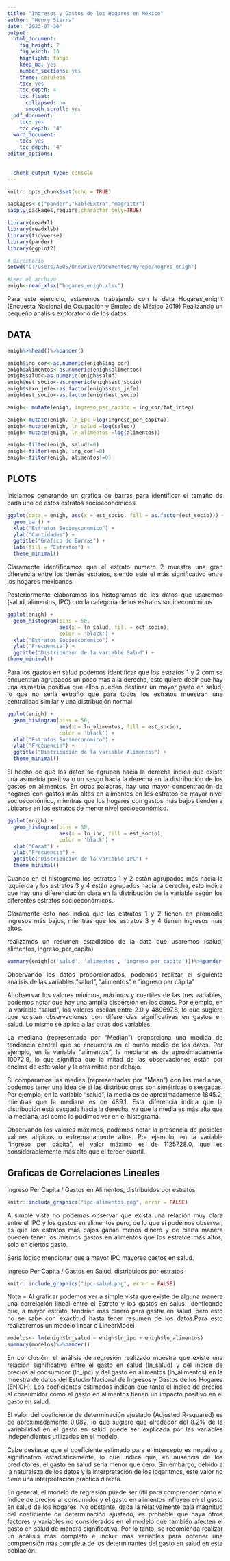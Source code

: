 ```yaml
---
title: "Ingresos y Gastos de los Hogares en México"
author: "Henry Sierra"
date: "2023-07-30"
output:
  html_document: 
    fig_height: 7
    fig_width: 10
    highlight: tango
    keep_md: yes
    number_sections: yes
    theme: cerulean
    toc: yes
    toc_depth: 4
    toc_float:
      collapsed: no
      smooth_scroll: yes
  pdf_document:
    toc: yes
    toc_depth: '4'
  word_document:
    toc: yes
    toc_depth: '4'
editor_options:
  
  
  chunk_output_type: console
---
```


<style>
body {
text-align: justify}
</style>

```r
knitr::opts_chunk$set(echo = TRUE)

packages<-c("pander","kableExtra","magrittr")
sapply(packages,require,character.only=TRUE)

library(readxl)
library(readxlsb)
library(tidyverse)
library(pander)
library(ggplot2)

# Directorio
setwd("C:/Users/ASUS/OneDrive/Documentos/myrepo/hogres_enigh")

#Leer el archivo
enigh<-read_xlsx("hogares_enigh.xlsx")

```

Para este ejercicio, estaremos trabajando con la data Hogares_enight (Encuesta Nacional de Ocupación y Empleo de México 2019) Realizando un pequeño analisis exploratorio de los datos:

## DATA

```r
enigh%>%head()%>%pander() 
```

```r

enigh$ing_cor<-as.numeric(enigh$ing_cor)
enigh$alimentos<-as.numeric(enigh$alimentos)
enigh$salud<-as.numeric(enigh$salud)
enigh$est_socio<-as.numeric(enigh$est_socio)
enigh$sexo_jefe<-as.factor(enigh$sexo_jefe)
enigh$est_socio<-as.factor(enigh$est_socio)

enigh<- mutate(enigh, ingreso_per_capita = ing_cor/tot_integ)

enigh<-mutate(enigh, ln_ipc =log(ingreso_per_capita))
enigh<-mutate(enigh, ln_salud =log(salud))
enigh<-mutate(enigh, ln_alimentos =log(alimentos))

enigh<-filter(enigh, salud!=0)
enigh<-filter(enigh, ing_cor!=0)
enigh<-filter(enigh, alimentos!=0)
```

## PLOTS
Iniciamos generando un grafica de barras para identificar el tamaño de cada uno de estos estratos socioeconomicos

```r
ggplot(data = enigh, aes(x = est_socio, fill = as.factor(est_socio))) + 
  geom_bar() + 
  xlab("Estratos Socioeconomico") + 
  ylab("Cantidades") + 
  ggtitle("Gráfico de Barras") +
  labs(fill = "Estratos") + 
  theme_minimal()
```

Claramente identificamos que el estrato numero 2 muestra una gran diferencia entre los demás estratos, siendo este el más significativo entre los hogares mexicanos 

Posteriormente elaboramos los histogramas de los datos que usaremos (salud, alimentos, IPC) con la categoría de los estratos socioeconómicos

```r
ggplot(enigh) +
  geom_histogram(bins = 50,
                 aes(x = ln_salud, fill = est_socio),
                 color = 'black') +
  xlab("Estratos Socioeconomico") +
  ylab("Frecuencia") +
  ggtitle("Distribución de la variable Salud") +
theme_minimal()
```

Para los gastos en salud podemos identificar que los estratos 1 y 2 com se encuentran agrupados un poco mas a la derecha, esto quiere decir que hay una asimetría positiva que ellos pueden destinar un mayor gasto en salud, lo que no sería extraño
que para todos los estratos muestran una centralidad similar y una distribución normal 

```r
ggplot(enigh) +
  geom_histogram(bins = 50,
                 aes(x = ln_alimentos, fill = est_socio),
                 color = 'black') +
  xlab("Estratos Socioeconomico") +
  ylab("Frecuencia") +
  ggtitle("Distribución de la variable Alimentos") +
  theme_minimal()
```

El hecho de que los datos se agrupen hacia la derecha indica que existe una asimetría positiva o un sesgo hacia la derecha en la distribución de los gastos en alimentos. En otras palabras, hay una mayor concentración de hogares con gastos más altos en alimentos en los estratos de mayor nivel socioeconómico, mientras que los hogares con gastos más bajos tienden a ubicarse en los estratos de menor nivel socioeconómico.

```r
ggplot(enigh) +
  geom_histogram(bins = 50,
                 aes(x = ln_ipc, fill = est_socio),
                 color = 'black') +
  xlab("Carat") +
  ylab("Frecuencia") +
  ggtitle("Distribución de la variable IPC") +
  theme_minimal()
```

Cuando en el histograma los estratos 1 y 2 están agrupados más hacia la izquierda y los estratos 3 y 4 están agrupados hacia la derecha, esto indica que hay una diferenciación clara en la distribución de la variable según los diferentes estratos socioeconómicos.

Claramente esto nos indica que los estratos 1 y 2 tienen en promedio ingresos más bajos, mientras que los estratos 3 y 4 tienen ingresos más altos.

realizamos un resumen estadistico de la data que usaremos (salud, alimentos, ingreso_per_capita)


```r
summary(enigh[c('salud', 'alimentos', 'ingreso_per_capita')])%>%pander() 
```

Observando los datos proporcionados, podemos realizar el siguiente análisis de las variables "salud", "alimentos" e "ingreso per cápita"

Al observar los valores mínimos, máximos y cuartiles de las tres variables, podemos notar que hay una amplia dispersión en los datos. Por ejemplo, en la variable "salud", los valores oscilan entre 2.0 y 489697.8, lo que sugiere que existen observaciones con diferencias significativas en gastos en salud. Lo mismo se aplica a las otras dos variables.

La mediana (representada por "Median") proporciona una medida de tendencia central que se encuentra en el punto medio de los datos. Por ejemplo, en la variable "alimentos", la mediana es de aproximadamente 10072.9, lo que significa que la mitad de las observaciones están por encima de este valor y la otra mitad por debajo.

Si comparamos las medias (representadas por "Mean") con las medianas, podemos tener una idea de si las distribuciones son simétricas o sesgadas. Por ejemplo, en la variable "salud", la media es de aproximadamente 1845.2, mientras que la mediana es de 489.1. Esta diferencia indica que la distribución está sesgada hacia la derecha, ya que la media es más alta que la mediana, asi como lo pudimos ver en el histograma.

Observando los valores máximos, podemos notar la presencia de posibles valores atípicos o extremadamente altos. Por ejemplo, en la variable "ingreso per cápita", el valor máximo es de 1125728.0, que es considerablemente más alto que el tercer cuartil.



## Graficas de Correlaciones Lineales

Ingreso Per Capita / Gastos en Alimentos, distribuidos por estratos

```r
knitr::include_graphics("ipc-alimentos.png", error = FALSE)
```

A simple vista no podemos observar que exista una relación muy clara entre el IPC y los gastos en alimentos pero, de lo que si podemos observar, es que los estratos más bajos ganan menos dinero y de cierta manera pueden tener los mismos gastos en alimentos que los estratos más altos, solo en ciertos gasto.

Sería lógico mencionar que a mayor IPC mayores gastos en salud.

Ingreso Per Capita / Gastos en Salud, distribuidos por estratos

```r
knitr::include_graphics("ipc-salud.png", error = FALSE)
```

Nota = Al graficar podemos ver a simple vista que existe de alguna manera 
una correlación lineal entre el Estrato y los gastos en salus. idenficando que, a mayor estrato, tendrían mas dinero para gastar en salud, pero esto no se sabe con exactitud hasta tener 
resumen de los datos.Para esto realizaremos un modelo linear o LinearModel

```r
modelos<- lm(enigh$ln_salud ~ enigh$ln_ipc + enigh$ln_alimentos)
summary(modelos)%>%pander()
```

En conclusión, el análisis de regresión realizado muestra que existe una relación significativa entre el gasto en salud (ln_salud) y del índice de precios al consumidor (ln_ipc) y del gasto en alimentos (ln_alimentos) en la muestra de datos del Estudio Nacional de Ingresos y Gastos de los Hogares (ENIGH). Los coeficientes estimados indican que tanto el índice de precios al consumidor como el gasto en alimentos tienen un impacto positivo en el gasto en salud.

El valor del coeficiente de determinación ajustado (Adjusted R-squared) es de aproximadamente 0.082, lo que sugiere que alrededor del 8.2% de la variabilidad en el gasto en salud puede ser explicada por las variables independientes utilizadas en el modelo.

Cabe destacar que el coeficiente estimado para el intercepto es negativo y significativo estadísticamente, lo que indica que, en ausencia de los predictores, el gasto en salud sería menor que cero. Sin embargo, debido a la naturaleza de los datos y la interpretación de los logaritmos, este valor no tiene una interpretación práctica directa.

En general, el modelo de regresión puede ser útil para comprender cómo el índice de precios al consumidor y el gasto en alimentos influyen en el gasto en salud de los hogares. No obstante, dada la relativamente baja magnitud del coeficiente de determinación ajustado, es probable que haya otros factores y variables no considerados en el modelo que también afecten el gasto en salud de manera significativa. Por lo tanto, se recomienda realizar un análisis más completo e incluir más variables para obtener una comprensión más completa de los determinantes del gasto en salud en esta población.